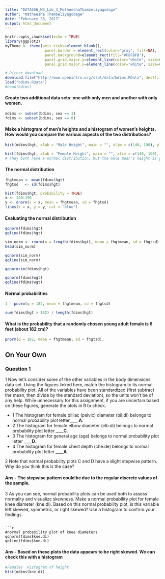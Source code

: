 ---
title: "DATA606_W3_Lab_3_MatheeshaThambeliyagodage"
author: "Matheesha Thambeliyagodage"
date: "February 23, 2017"
output: html_document
---

```{r setup, include=FALSE}
knitr::opts_chunk$set(echo = TRUE)
library(ggplot2)
myTheme <- theme(axis.ticks=element_blank(),  
                  panel.border = element_rect(color="gray", fill=NA), 
                  panel.background=element_rect(fill="#FBFBFB"), 
                  panel.grid.major.y=element_line(color="white", size=0.5), 
                  panel.grid.major.x=element_line(color="white", size=0.5))
```

```{r}
# Direct download 
download.file("http://www.openintro.org/stat/data/bdims.RData", destfile = "bdims.RData")
load("bdims.RData")
#head(bdims)

```
#### Create two additional data sets: one with only men and another with only women.
```{r}
mdims <- subset(bdims, sex == 1)
fdims <- subset(bdims, sex == 0)
```
#### Make a histogram of men's heights and a histogram of women's heights. How would you compare the various aspects of the two distributions?

```{r}
hist(mdims$hgt, xlab = "Male Height", main = "", xlim = c(140, 190), ylim = c(0, 80));

hist(fdims$hgt, xlab = "Female Height", main = "", xlim = c(140, 190), ylim = c(0, 80));
# They both have a normal distribution, but the male mean's height is greater than that of female.
```

#### The normal distribution

```{r}
fhgtmean <- mean(fdims$hgt)
fhgtsd   <- sd(fdims$hgt)
```

```{r}
hist(fdims$hgt, probability = TRUE)
x <- 140:190
y <- dnorm(x = x, mean = fhgtmean, sd = fhgtsd)
lines(x = x, y = y, col = "blue")
```

#### Evaluating the normal distribution

```{r}
qqnorm(fdims$hgt)
qqline(fdims$hgt)
```

```{r}
sim_norm <- rnorm(n = length(fdims$hgt), mean = fhgtmean, sd = fhgtsd)
head(sim_norm)
```
```{r}
qqnorm(sim_norm)
qqline(sim_norm)
```

```{r}
qqnormsim(fdims$hgt)
```

```{r}
qqnorm(fdims$wgt)
qqline(fdims$wgt)
```
#### Normal probabilities

```{r}
1 - pnorm(q = 182, mean = fhgtmean, sd = fhgtsd)
```

```{r}
sum(fdims$hgt > 182) / length(fdims$hgt)
```
#### What is the probability that a randomly chosen young adult female is 6 feet (about 182 cm)?

```{r}
pnorm(q = 182, mean = fhgtmean, sd = fhgtsd);
```
## On Your Own

### Question 1

1  Now let's consider some of the other variables in the body dimensions data set. Using the figures linked here, match the histogram to its normal probability plot. All of the variables have been standardized (first subtract the mean, then divide by the standard deviation), so the units won't be of any help. While unnecessary for this assignment, if you are uncertain based on these figures, generate the plots in R to check.

* 1 The histogram for female biiliac (pelvic) diameter (bii.di) belongs to normal probability plot letter____ **A**.
* 2 The histogram for female elbow diameter (elb.di) belongs to normal probability plot letter ____**C**.
* 3 The histogram for general age (age) belongs to normal probability plot letter ____**D**.
* 4 The histogram for female chest depth (che.de) belongs to normal probability plot letter ____**A**
    
2  Note that normal probability plots C and D have a slight stepwise pattern.
Why do you think this is the case?   

#### Ans - The stepwise pattern could be due to the regular discrete values of the sample.

3 As you can see, normal probability plots can be used both to assess normality and visualize skewness. Make a normal probability plot for female knee diameter (kne.di). Based on this normal probability plot, is this variable left skewed, symmetric, or right skewed? Use a histogram to confirm your findings.   

```

```{r}
#normal probability plot of knee diameters
qqnorm(fdims$kne.di)
qqline(fdims$kne.di)
```

#### Ans -  Based on these plots the data appears to be right skewed. We can check this with a histogram


```{r}
#Females  Histogram of height
hist(mdims$kne.di)
```





